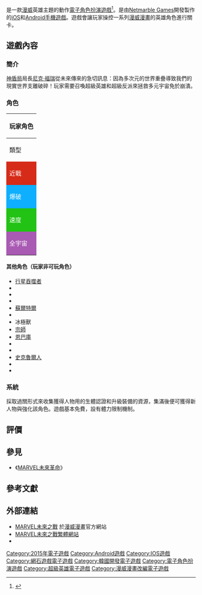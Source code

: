 {{noteTA
|G1=Games
|G2=美國漫畫
}}
{{Infobox video game
| title      = MARVEL未來之戰
| english    = Marvel Future Fight
| image      = 
| original   = MARVEL 퓨처파이트
| caption    = 
| developer  = [[Netmarble_Monster|Netmarble Monster]]
| publisher  = [[Netmarble_Games|Netmarble Games]]
| platforms  = [[iOS|iOS]]<br />[[Android|Android]]
| released   = 2015年4月30日
| genre      = [[電子角色扮演遊戲|電子角色扮演遊戲]]
| modes      = [[單人電子遊戲|單人電子遊戲]]<br />[[多人電子遊戲|多人電子遊戲]]
| director   = 
| producer   = 
| designer   = 
| programmer = 
| artist     = 
| composer   = 
}}

{{vgname|MARVEL未來之戰|en=Marvel Future Fight}}是一款[[漫威漫畫|漫威]]英雄主題的動作[[電子角色扮演遊戲|電子角色扮演遊戲]]<ref>{{cite web|url=http://marvel.com/games/172/marvel_future_fight|title=Marvel Future Fight - Marvel.com|publisher=|accessdate=2016-04-20|archive-date=2018-07-09|archive-url=https://web.archive.org/web/20180709183252/http://marvel.com/games/172/marvel_future_fight|dead-url=no}}</ref>。是由[[Netmarble_Games|Netmarble Games]]開發製作的[[iOS|iOS]]和[[Android|Android]][[手機遊戲|手機遊戲]]。遊戲會讓玩家操控一系列[[漫威漫畫|漫威漫畫]]的英雄角色進行關卡。

== 遊戲內容 ==
=== 簡介 ===
[[神盾局|神盾局]]局長[[尼克·福瑞|尼克·福瑞]]從未來傳來的急切訊息：因為多次元的世界重疊導致我們的現實世界支離破碎！玩家需要召喚超級英雄和超級反派來拯救多元宇宙免於崩潰。

=== 角色 ===
{| class="wikitable"
|-
! colspan="5" | 玩家角色
|-
!類型
!colspan="3" | 人物
!人物 (類型變更後)
|-
! style="background: #D62B19; color: white"| 近戰
|
* [[惡煞_(漫畫)|惡煞]]
* {{le|吸收人|Absorbing Man}}
* [[阿美莉卡·查維茲|阿美莉卡·查維茲]]
* [[閃電·湯普森|猛毒特工]]
* [[天啟_(漫威漫畫)|天啟]]
* {{link-en|阿瑞斯 (漫威漫畫)|Ares (Marvel Comics)|阿瑞斯}}
* [[野獸_(漫畫)|野獸]]
* [[黑豹_(漫畫)|黑豹]]
* [[刀鋒戰士|-{zh-tw:刀鋒戰士;zh-hk:幽靈刺客;zh-cn:刀锋战士}-]]
* [[靶眼_(漫威漫畫)|靶眼]]
* [[美國隊長|美國隊長]]
* [[血蜘蛛|血蜘蛛]]
* [[鋼人_(漫威漫畫)|鋼人]]
* 弦月神女
* 戰虎
* [[交叉骨|交叉骨]]
* {{link-en|戴肯 (漫威漫畫)|Daken|戴肯}}
* {{le|死亡戰士|Deathlok}}
* [[八爪博士|八爪博士]]
* {{link-en|密涅瓦博士|Doctor Minerva|密涅瓦}}
* [[德克斯|德克斯]]
* [[漢克·皮姆|巨人]]
* {{link-en|被遺忘者 (漫畫)|Forgotten One (comics)|吉爾伽美什}}
* {{link-en|角鬥士 (卡爾拉克)|Gladiator (Kallark)|角鬥士}}
|
* {{link-en|歌利亞 (湯姆·福斯特)|Goliath (Tom Foster)|歌利亞}}
* [[戈爾工_(漫威漫畫)|戈爾工]]
* {{Link-en|猩猩人 (漫威漫畫)|Gorilla-Man|猩猩人}}
* [[格魯特|格魯特]]
* {{le|後剛|Hogun}}
* [[浩克_(漫畫)|-{zh-tw:綠巨人浩克;zh-hk:變形俠醫;zh-cn:绿巨人}-]]
* {{tsl|en|Amadeus Cho|阿瑪迪斯·趙}}
* [[鋼鐵人動力服#四十四型_Mark_XLIV_浩克毀滅者_Hulkbuster|-{zh-tw:浩克毀滅者;zh-hk:變形俠醫毀滅者;zh-cn:绿巨人毁灭者}-]]
* {{tsl|en|Hulkling|小浩克}}
* [[鐵拳俠|鐵拳俠]]
* [[潔西卡·瓊斯|潔西卡·瓊斯]]
* [[紅坦克_(漫威漫畫)|紅坦克]]
* [[艾瑞克·齊爾蒙格|齊爾蒙格]]
* [[金霸王_(漫威漫畫)|皇霸]]
* [[盧克·凱奇|盧克·凱奇]]
* [[蜥蜴人|蜥蜴人]]
* {{le|熔岩人|Molten Man}}
* [[月光騎士|月光騎士]]
* [[吸血鬼魔比斯|魔比斯]]
* [[驚奇先生|驚奇先生]]
* {{link-en|卡瑪拉·克汗|Kamala Khan}}
* [[納摩|納摩]]
* [[涅布拉_(漫威漫畫)|涅布拉]]
* [[制裁者|制裁者]]
|
* [[紅色守衛者|紅色守衛者]]
* [[紅浩克|紅浩克]]
* {{link-en|貝蒂·羅斯|Betty Ross|紅女浩克}}
* [[犀牛人|犀牛人]]
* [[沙人_(漫威漫畫)|沙人]]
* {{link-en|尖叫 (漫畫)|Scream (comics)|尖叫}}
* [[上氣|上氣]]
* [[女浩克|女浩克]]
* [[希芙_(漫威漫畫)|希芙]]
* [[處決者|史克奇]]
* [[劍齒虎_(漫威漫畫)|劍齒虎]]
* {{Link-en|劍仙 (漫威漫畫)|Sword Master (Marvel Comics)|劍仙}}
* [[石頭人|石頭人]]
* {{tsl|en|Titania (Marvel Comics)|泰坦妮亞 (漫威漫畫)|泰坦妮亞}}
* {{tsl|en|Ulik|烏里克}}
* [[猛毒|猛毒]]
* {{tsl|en|Volstagg|佛勒斯泰格}}
* {{tsl|en|Warwolf (Marvel Comics)|戰狼 (漫威漫畫)|戰狼}}
* {{tsl|en|White Tiger (comics)|白虎 (漫威漫畫)|白虎}}
* [[金鋼狼|金鋼狼]]
* {{le|戰跡|Warpath (comics)}}
* [[女武神_(漫威漫畫)|瓦爾基麗]]
* [[模仿大師|模仿大師]]
|
* [[綠惡魔|綠惡魔]]
* [[蜘蛛人_(麥爾斯·莫拉雷斯)|蜘蛛人 (麥爾斯·莫拉雷斯)]]
|-
! style="background: #0EAFFF; color: white"| 爆破
|
* [[亞當術士|亞當術士]]
* [[古一_(漫畫)|古一]]
* [[莫度男爵|莫度男爵]]
* {{tsl|en|Bishop (comics)|主教 (漫威漫畫)|畢曉普}}
* [[機堡_(漫威漫畫)|機堡]]
* [[水晶_(漫威漫畫)|水晶]]
* [[獨眼龍_(漫威漫畫)|獨眼龍]]
* [[黛西·約翰森|黛西·約翰森]]
* {{link-en|炫音 (漫畫)|Dazzler (Marvel Comics)|炫音}}
* [[奇異博士|奇異博士]]
* {{link-en|迴聲 (漫威漫畫)|Echo (Marvel Comics)|迴聲}}
* [[魅惑魔女_(漫威漫畫)|魅惑魔女]]
* [[金牌手|金牌手]]
* [[水人|水人]]
* {{tsl|en|Inferno (Dante Pertuz)|地獄火 (但丁·佩魯茨)|地獄火}}
* [[琴·葛雷|琴·葛雷]]
* [[鋼鐵心|鋼鐵心]]
* [[鋼鐵人|鋼鐵人]]
* [[冰人_(漫威漫畫)|冰人]]
* [[歡歡_(漫畫)|歡歡]]
* {{tsl|en|Kaecilius|卡西流斯|狂熱者}}
* [[隱形女|隱形女]]
|
* [[霹靂火|霹靂火]]
* [[鞭笞_(漫画人物)|鞭笞]]
* [[神盾局特工角色列表|林肯·坎貝爾]]
* [[萬磁王|萬磁王]]
* [[咒神魔雷基|魔雷基]]
* [[螳螂女|螳螂女]]
* [[麥西穆斯_(漫威漫畫)|馬克西穆斯]]
* [[梅菲斯特_(漫畫)|梅菲斯特]]
* [[魔多客|魔多客]]
* 青龍
* [[神秘法師_(漫威漫畫)|神秘法師]]
* {{link-en|卡拉·索芬|Karla Sofen|月光石}}
* {{link-en|月亮女孩 (漫威漫畫)|Moon Girl (Marvel Comics)|月亮女孩}}
* [[青少女彈頭|青少女彈頭]]
* [[菲爾·考森|菲爾·考森]]
* [[紅骷髏|紅骷髏]]
* [[火箭浣熊|火箭浣熊]]
* [[緋紅女巫|緋紅女巫]]
* [[瑟西_(漫畫)|瑟西]]
* 美國隊長 (雪倫·羅傑斯)
* [[妮可·米諾魯|格林姐姐]]
* {{tsl|en|Quentin Quire|奧米加小子 (漫畫)|奧米加小子}}
|
* {{tsl|en|Songbird (comics)|歌姬 (漫畫)|歌姬}}
* [[女蜘蛛人_(潔西卡·德魯)|女蜘蛛人]]
* [[星爵|星爵]]
* [[暴風女|暴風女]]
* [[克勞_(漫威漫畫)|尤里西斯·克勞]]
* [[幻視_(漫畫)|幻視]]
* [[戰爭機器_(漫畫)|戰爭機器]]
* [[黃蜂女|黃蜂女]]
* {{le|黃蜂女 (納迪婭·汎戴茵)|Nadia van Dyne}}
* {{tsl|en|Whiplash (comics)|鞭狂 (漫畫)|鞭狂}}
* {{tsl|en|Wiccan (comics)|巫術 (漫畫)|巫術}}
* [[黃蜂戰士_(漫威漫畫)|黃蜂俠]]
* [[X教授|X教授]]
* [[艾瑪·佛斯特|艾瑪·佛斯特]]
* [[秘客|秘客]]
* [[驚惡先生|驚惡先生]]
* [[靈蝶|靈蝶]]
* {{tsl|en|Stryfe|紛爭 (漫畫)|紛爭}}
* 咒術武器
* [[小辣椒·波茲|救援]]
* {{le|瑞秋·桑瑪斯|Rachel Summers}}
* [[滿大人_(漫威漫畫)|文武]]
|
* {{le|死亡戰士|Deathlok}}
* [[金勾·蘇南|金格]]
* [[金霸王_(漫威漫畫)|金霸王]]
* [[美國隊長|美國隊長]]
* [[綠惡魔|綠惡魔]]
|-
! style="background: #22C315; color: white"| 速度
|
* {{Link-en|氣旋 (漫威漫畫)|Aero (Marvel Comics)|氣旋}}
* [[雪倫·卡特|13號特工]]
* [[蟻人_(史考特·朗恩)|蟻人]]
* [[黑貓_(漫威漫畫)|黑貓]]
* [[黑寡婦_(娜塔莎·羅曼諾娃)|黑寡婦]]
* [[夜魔俠|夜魔俠]]
* {{link-en|暗鷹|Darkhawk}}
* [[幻影殺手_(漫畫)|幻影殺手]]
* {{tsl|en|Elsa Bloodstone|艾爾莎·血石}}
* [[獵鷹_(漫畫)|獵鷹]]
* {{tsl|en|Fandral|範達爾}}
* [[葛摩菈|葛摩菈]]
* [[幽靈_(漫威漫畫)|幽靈]]
* [[綠惡魔|綠惡魔]]
* [[關死侍|關死侍]]
* [[鷹眼_(漫畫)|鷹眼]]
* [[鷹眼_(凱特·畢夏普)|鷹眼 (凱特·畢夏普)]]
* [[地獄貓|地獄貓]]
* {{tsl|en|Karnak (comics)|卡爾耐克 (漫畫)|卡爾耐克}}
* 凱蒂
* {{link-en|追尋者加羅斯|Korath the Pursuer|克勞斯}}
|
* {{tsl|en|Kid Kaiju|怪獸小子}}
* [[金勾·蘇南|金格]]
* [[獵人克拉文|獵人克雷文]]
* [[冰月花雪|冰月花雪]]
* {{link-en|馬卡里|Makkari (comics)}}
* {{tsl|en|Misty Knight|迷霧騎士}}
* [[仿聲鳥_(漫威漫畫)|仿聲鳥]]
* [[尼克·福瑞|尼克·福瑞]]
* [[夜行者_(漫畫)|夜行者]]
* [[快銀|快銀]]
* [[小淘氣|小淘氣]]
* {{link-en|猩紅蜘蛛|Scarlet Spider}}
* [[蠍子人|蠍子人]]
* [[舒莉_(漫威漫畫)|舒莉]]
* [[蛛絲_(漫威漫畫)|蛛絲女]]
* {{tsl|en|Sin (Marvel Comics)|原罪 (漫威漫畫)|原罪}}	
* [[女蜘蛛人_(關·史黛西)|女蜘蛛人·關]]
* [[蜘蛛人_(麥爾斯·莫拉雷斯)|蜘蛛人 (麥爾斯·莫拉雷斯)]]
* [[蜘蛛人|蜘蛛人]]
* [[蜘蛛人_2099|蜘蛛人 2099]]
* {{tsl|en|Squirrel Girl|松鼠女孩}}
|
* 鳳皇
* [[電光人|電光人]]
* 白狐
* [[酷寒戰士|酷寒戰士]]
* [[禿鷹_(漫威漫畫)|禿鷹]]
* [[王_(漫威漫畫)|王]]
* [[X-23|X-23]]
* [[天使_(漫威漫畫)|天使]]
* [[勇度|勇度]]
* [[死侍|死侍]]
* [[多米諾_(漫威漫畫)|多米諾]]
* {{tsl|en|Fantomex|白幽靈}}
* 蜘蛛騎士
* 浪
* [[幻影貓|幻影貓]]
* [[魔形女|魔形女]]
* {{link-en|毒蛇 (九頭蛇夫人)|Viper (Madame Hydra)|毒蛇}}
* [[黑寡婦_(葉蓮娜·貝洛娃)|葉蓮娜·貝洛娃]]
* [[齊莫男爵|齊莫男爵]]
|
* {{link-en|迴聲 (漫威漫畫)|Echo (Marvel Comics)|迴聲}}
* [[格魯特|格魯特]]
* {{link-en|卡瑪拉·克汗|Kamala Khan}}
* [[莫度男爵|莫度男爵]]
* [[紅骷髏|紅骷髏]]
* [[靶眼_(漫威漫畫)|靶眼]]
|-
! style="background: #A95AB3; color: white"| 全宇宙
|
* {{tsl|en|Angela (comics)|戰鬥天使 (漫畫)|戰鬥天使}}
* 反物質人
* [[貝塔·雷·比爾|貝塔·雷·比爾]]
* [[黑蝠王|黑霹雷]]
* {{tsl|en|Blue Marvel|藍驚奇}}
* [[黑矮星_(漫威漫畫)|星骸寂滅]]
* [[卡蘿·丹佛斯|驚奇隊長]]
* [[克莉|克莉]]
* [[末日博士|末日博士]]
* {{link-en|巫毒博士|Brother Voodoo}}
* [[亡刃|掠鴉凶刃]]
* [[毀滅者_(雷神索爾)|毀滅者]]
* [[多瑪暮|多瑪暮]]
* [[烏木喉|烏木邪心]]
* [[惡靈戰警|惡靈戰警]]
* {{link-en|惡靈戰警 (羅比·雷耶斯)|Ghost Rider (Robbie Reyes)}}
* [[海拉_(漫威漫畫)|海拉]]
|
* {{link-en|戴蒙·地獄風暴|Daimon Hellstrom|地獄風暴}}
* [[亥伯龍_(漫畫)|太陽神]]
* [[伊格瑞斯|伊格瑞斯]]
* [[努爾|努爾]]
* [[洛基_(漫畫)|洛基]]
* [[梅杜莎_(漫威漫畫)|梅杜莎]]
* [[分子人|分子人]]
* {{link-en|摩根勒菲 (漫威漫畫)|Morgan le Fay (Marvel Comics)|摩根勒菲}}
* [[新星_(理查·萊德)|新星 (理查·萊德)]]
* [[新星_(山姆·亞歷山大)|新星 (山姆·亞歷山大)]]
* [[奧丁_(漫威漫畫)|奧丁]]
* {{link-en|菲拉·威爾|Phyla-Vell}}
* [[暗夜比鄰星|暗夜無星]]
* {{tsl|en|Quasar (comics)|類星體 (艾薇爾·金凱德)}}
* [[控訴者羅南|羅南]]
* {{tsl|en|Satana (Marvel Comics)|撒旦娜 (漫威漫畫)|撒旦娜}}
* [[哨兵機器人|哨兵機器人]]
|
* [[哨兵_(漫畫)|哨兵]]
* {{tsl|en|Singularity (comics)|奇點 (漫畫)|奇點}}
* [[銀色衝浪手|銀色衝浪手]]
* {{Link-en|鬧劇 (漫威漫畫)|Slapstick (comics)|鬧劇}}
* [[超巨星_(漫威漫畫)|昊天極星]]
* {{link-en|薩尼 (漫威漫畫)|Thane (comics)|薩尼}}
* [[薩諾斯|薩諾斯]]
* {{link-en|蒂娜|Thena}}
* 玄武
* [[索爾_(漫威漫畫)|雷神索爾]]
* [[珍·佛斯特|索爾 (珍·佛斯特)]]
* [[奧創|奧創]]
* [[海姆達爾_(漫威漫畫)|海姆達爾]]
* 維克多利斯
* 鋼鐵之槌
* 惡靈黑豹
|
* [[格魯特|格魯特]]
* [[幻視_(漫畫)|幻視]]
* [[漢克·皮姆|巨人]] 
* [[琴·葛雷|琴·葛雷]]
* [[制裁者|制裁者]]
|}
==== 其他角色（玩家非可玩角色）====
* [[行星吞噬者|行星吞噬者]]
* {{link-en|母體模組|Master Mold}}
* {{link-en|芬瑞斯狼 (漫威漫畫)|Fenris Wolf (Marvel Comics)|芬里斯}}
* {{Le|尤彌爾 (漫威漫畫)|Ymir (Marvel Comics)|尤彌爾}}
* [[蘇爾特爾_(漫威漫畫)|蘇爾特爾]]
* {{link-en|米德加爾特大蛇（漫威漫畫）|Midgard Serpent (Marvel Comics)|米德加爾特大蛇}}
* 冰極獸
* [[宗師_(漫威漫畫)|宗師]]
* [[人猿_(漫威漫畫)|恩巴庫]]
* {{link-en|死亡商人 (角色)|Death Dealer (character)|死亡商人}}
* {{link-en|克羅 (角色)|Kro (character)|克羅}}
* [[史克魯爾人|史克魯爾人]]
* {{link-en|女機器人|Jocasta (comics)}}
* {{link-en|潔瑪·西蒙斯|Jemma Simmons}}

=== 系統 ===
採取過關形式來收集獲得人物用的生體認證和升級裝備的資源，集滿後便可獲得新人物與強化該角色。遊戲基本免費，設有體力限制機制。

==評價==
{{Video game reviews
|title = Marvel未來之戰
|state = off
|GR = iOS: 78.33%<ref name="GR">{{cite web |url=http://www.gamerankings.com/iphone/152644-marvel-future-fight/index.html |title=Marvel Future Fight for iOS |publisher=[[GameRankings|GameRankings]] |accessdate=2017-11-28 |archive-date=2019-12-09 |archive-url=https://web.archive.org/web/20191209012721/https://www.gamerankings.com/iphone/152644-marvel-future-fight/index.html |dead-url=no }}</ref>
| MC = iOS: 79/100<ref name="MC">{{cite web|url=http://www.metacritic.com/game/ios/marvel-future-fight|title=Marvel Future Fight(iOS)|publisher=[[Metacritic|Metacritic]]|accessdate=2017-11-28|archive-date=2019-09-12|archive-url=https://web.archive.org/web/20190912010549/https://www.metacritic.com/game/ios/marvel-future-fight|dead-url=no}}</ref>
| rev1= Android Police
| rev1Score = {{Rating|4.5|5}}<ref name="AndPol">{{cite web |url=http://www.androidpolice.com/2015/04/30/future-fight-a-free-to-play-marvel-universe-beat-em-up-gets-an-international-release-in-the-play-store/ |title=Future Fight : A Free To Play Marvel Universe Beat-Em-Up Gets An International Release In The Play Store |date=30 April 2015 |work=Android Police |author=Michael Crider |publisher=Illogical Robot LLC |accessdate=2017-11-28 |archive-date=2020-11-08 |archive-url=https://web.archive.org/web/20201108095347/https://www.androidpolice.com/2015/04/30/future-fight-a-free-to-play-marvel-universe-beat-em-up-gets-an-international-release-in-the-play-store/ |dead-url=no }}</ref>
| rev2= ''[[Gamezebo|Gamezebo]]''
| rev2Score = {{Rating|4|5}}<ref name="Gamezebo">{{cite web |url=http://www.gamezebo.com/2015/04/30/marvel-future-fight-review/ |title=Marvel Future Fight Review - Let's Punch Bad Guys |publisher=[[Gamezebo|Gamezebo]] |first=Nick |last=Tylwalk |date=April 30, 2015 |accessdate=2017-11-28 |archive-date=2019-11-30 |archive-url=https://web.archive.org/web/20191130202012/https://www.gamezebo.com/2015/04/30/marvel-future-fight-review/ |dead-url=no }}</ref>
| rev3= ''CinemaBlend''
| rev3Score = {{Rating|4|5}}<ref name="CinBlend">{{cite web |url=http://www.cinemablend.com/games/Marvel-Future-Fight-Review-Mobile-Brawler-Worth-Playing-71666.html |title=Marvel Future Fight Review - A Mobile Brawler Worth Playing |publisher=CinemaBlend |first=Ryan |last=Winslett |accessdate=2017-11-28 |archive-date=2020-10-30 |archive-url=https://web.archive.org/web/20201030060250/https://www.cinemablend.com/games/Marvel-Future-Fight-Review-Mobile-Brawler-Worth-Playing-71666.html |dead-url=no }}</ref>
}}

== 參見 ==
*《[[MARVEL未來革命|MARVEL未來革命]]》

== 參考文獻 ==
{{Reflist}}

== 外部連結 ==
* [http://marvel.com/games/172/marvel_future_fight MARVEL未來之戰] {{Wayback|url=http://marvel.com/games/172/marvel_future_fight |date=20180709183252 }}於[[漫威漫畫|漫威漫畫]]官方網站
* [http://www.mobirum.com/zh-tw/futurefight MARVEL未來之戰繁體網站] {{Wayback|url=http://www.mobirum.com/zh-tw/futurefight |date=20190503052751 }}
* {{Facebook|MarvelFutureFight}}
{{DEFAULTSORT:Marvel: Future Fight}}
{{漫威跨界遊戲作品}}
{{portal bar|韓國|電子遊戲|美國|文化|漫威|CJ集團}}
[[Category:2015年電子遊戲|Category:2015年電子遊戲]]
[[Category:Android遊戲|Category:Android遊戲]]
[[Category:IOS遊戲|Category:IOS遊戲]]
[[Category:網石遊戲電子遊戲|Category:網石遊戲電子遊戲]]
[[Category:韓國開發電子遊戲|Category:韓國開發電子遊戲]]
[[Category:電子角色扮演遊戲|Category:電子角色扮演遊戲]]
[[Category:超級英雄電子遊戲|Category:超級英雄電子遊戲]]
[[Category:漫威漫畫改編電子遊戲|Category:漫威漫畫改編電子遊戲]]